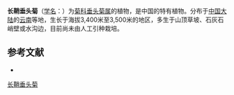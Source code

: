 {{Speciesbox
| name = 长鞘垂头菊
| status = 
| status_system = 
| image =
| genus = Cremanthodium
| species = calcicola
| authority = W. W. Smith
}}

'''长鞘垂头菊'''（[[学名|学名]]：{{lang|la|''Cremanthodium calcicola''}}）为[[菊科|菊科]][[垂头菊属|垂头菊属]]的植物，是中国的特有植物。分布于[[中国大陆|中国大陆]]的[[云南|云南]]等地，生长于海拔3,400米至3,500米的地区，多生于山顶草坡、石灰石峭壁或水沟边，目前尚未由人工引种栽培。

== 参考文献 ==
<div class="references-small">
* {{cite web| url =http://www.bioinfo.cn/db05/KmzwSpecies.php?action=view&id=4652| title =长鞘垂头菊| work =《中国高等植物数据库全库》| publisher =中国科学院微生物研究所| author =昆明植物研究所| accessdate =2009-02-25| deadurl =yes| archiveurl =https://web.archive.org/web/20160305104225/http://www.bioinfo.cn/db05/KmzwSpecies.php?action=view&id=4652| archivedate =2016-03-05}}
</div>
{{Taxonbar|from=Q15231373}}

[[Category:垂头菊属|长鞘垂头菊]]


{{植物小作品}}